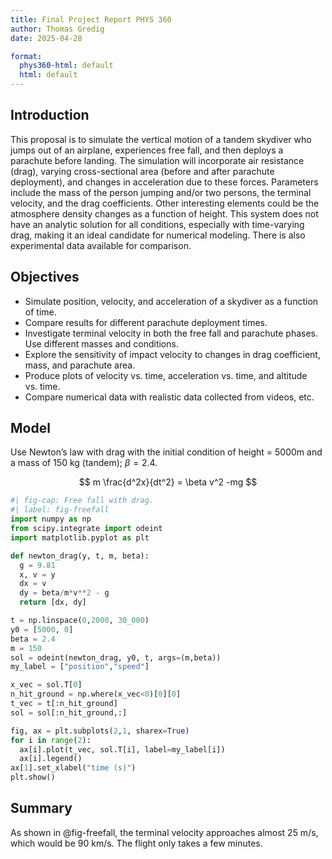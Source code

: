 ```yaml
---
title: Final Project Report PHYS 360
author: Thomas Gredig
date: 2025-04-28

format:
  phys360-html: default
  html: default
---
```



## Introduction

This proposal is to simulate the vertical motion of a tandem skydiver who jumps out of an airplane, experiences free fall, and then deploys a parachute before landing. The simulation will incorporate air resistance (drag), varying cross-sectional area (before and after parachute deployment), and changes in acceleration due to these forces. Parameters include the mass of the person jumping and/or two persons, the terminal velocity, and the drag coefficients. Other interesting elements could be the atmosphere density changes as a function of height. This system does not have an analytic solution for all conditions, especially with time-varying drag, making it an ideal candidate for numerical modeling. There is also experimental data available for comparison.

## Objectives

- Simulate position, velocity, and acceleration of a skydiver as a function of time.
- Compare results for different parachute deployment times.
- Investigate terminal velocity in both the free fall and parachute phases. Use different masses and conditions.
- Explore the sensitivity of impact velocity to changes in drag coefficient, mass, and parachute area.
- Produce plots of velocity vs. time, acceleration vs. time, and altitude vs. time.
- Compare numerical data with realistic data collected from videos, etc. 

## Model

Use Newton's law with drag with the initial condition of height = 5000m and a mass of 150 kg (tandem); $\beta=2.4$.

$$
m \frac{d^2x}{dt^2} = \beta v^2 -mg
$$

```python
#| fig-cap: Free fall with drag. 
#| label: fig-freefall
import numpy as np
from scipy.integrate import odeint
import matplotlib.pyplot as plt

def newton_drag(y, t, m, beta):
  g = 9.81
  x, v = y
  dx = v
  dy = beta/m*v**2 - g
  return [dx, dy]

t = np.linspace(0,2000, 30_000)
y0 = [5000, 0]
beta = 2.4
m = 150
sol = odeint(newton_drag, y0, t, args=(m,beta))
my_label = ["position","speed"]

x_vec = sol.T[0]
n_hit_ground = np.where(x_vec<0)[0][0]
t_vec = t[:n_hit_ground]
sol = sol[:n_hit_ground,:]

fig, ax = plt.subplots(2,1, sharex=True)
for i in range(2):
  ax[i].plot(t_vec, sol.T[i], label=my_label[i])
  ax[i].legend()
ax[1].set_xlabel("time (s)")
plt.show()
```

## Summary

As shown in @fig-freefall, the terminal velocity approaches almost 25 m/s, which would be 90 km/s. The flight only takes a few minutes.

